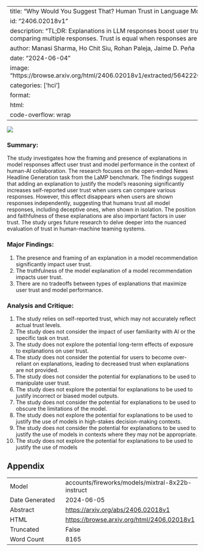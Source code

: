 
---
title: "Why Would You Suggest That? Human Trust in Language Model Responses"
id: "2406.02018v1"
description: "TL;DR: Explanations in LLM responses boost user trust, but only when comparing multiple responses. Trust is equal when responses are shown alone."
author: Manasi Sharma, Ho Chit Siu, Rohan Paleja, Jaime D. Peña
date: "2024-06-04"
image: "https://browse.arxiv.org/html/2406.02018v1/extracted/5642220/figures/likert_results.png"
categories: ['hci']
format:
  html:
    code-overflow: wrap
---

![](https://browse.arxiv.org/html/2406.02018v1/extracted/5642220/figures/likert_results.png)

### Summary:

The study investigates how the framing and presence of explanations in model responses affect user trust and model performance in the context of human-AI collaboration. The research focuses on the open-ended News Headline Generation task from the LaMP benchmark. The findings suggest that adding an explanation to justify the model's reasoning significantly increases self-reported user trust when users can compare various responses. However, this effect disappears when users are shown responses independently, suggesting that humans trust all model responses, including deceptive ones, when shown in isolation. The position and faithfulness of these explanations are also important factors in user trust. The study urges future research to delve deeper into the nuanced evaluation of trust in human-machine teaming systems.

### Major Findings:

1. The presence and framing of an explanation in a model recommendation significantly impact user trust.
2. The truthfulness of the model explanation of a model recommendation impacts user trust.
3. There are no tradeoffs between types of explanations that maximize user trust and model performance.

### Analysis and Critique:

1. The study relies on self-reported trust, which may not accurately reflect actual trust levels.
2. The study does not consider the impact of user familiarity with AI or the specific task on trust.
3. The study does not explore the potential long-term effects of exposure to explanations on user trust.
4. The study does not consider the potential for users to become over-reliant on explanations, leading to decreased trust when explanations are not provided.
5. The study does not consider the potential for explanations to be used to manipulate user trust.
6. The study does not explore the potential for explanations to be used to justify incorrect or biased model outputs.
7. The study does not consider the potential for explanations to be used to obscure the limitations of the model.
8. The study does not explore the potential for explanations to be used to justify the use of models in high-stakes decision-making contexts.
9. The study does not consider the potential for explanations to be used to justify the use of models in contexts where they may not be appropriate.
10. The study does not explore the potential for explanations to be used to justify the use of models

## Appendix

|          |          |
|----------|----------|
| Model     | accounts/fireworks/models/mixtral-8x22b-instruct       |
| Date Generated     | 2024-06-05       |
| Abstract | [https://arxiv.org/abs/2406.02018v1](https://arxiv.org/abs/2406.02018v1)        |
| HTML     | [https://browse.arxiv.org/html/2406.02018v1](https://browse.arxiv.org/html/2406.02018v1)       |
| Truncated       | False       |
| Word Count       | 8165       |